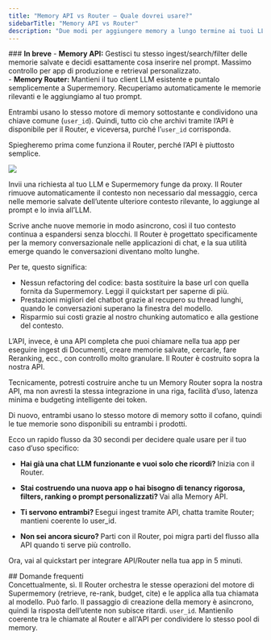 ```yaml
---
title: "Memory API vs Router — Quale dovrei usare?"
sidebarTitle: "Memory API vs Router"
description: "Due modi per aggiungere memory a lungo termine ai tuoi LLM. Stesso motore sotto il cofano. Scegli velocità (Router) o controllo (Memory API), oppure usali insieme."
---
```


<Tip>
### <strong>In breve</strong>
- <strong>Memory API:</strong> Gestisci tu stesso ingest/search/filter delle memorie salvate e decidi esattamente cosa inserire nel prompt. Massimo controllo per app di produzione e retrieval personalizzato. <br/>
- <strong>Memory Router:</strong> Mantieni il tuo client LLM esistente e puntalo semplicemente a Supermemory. Recuperiamo automaticamente le memorie rilevanti e le aggiungiamo al tuo prompt. <br />

Entrambi usano lo stesso motore di memory sottostante e condividono una chiave comune (`user_id`). Quindi, tutto ciò che archivi tramite l’API è disponibile per il Router, e viceversa, purché l’`user_id` corrisponda.
</Tip>

Spiegheremo prima come funziona il Router, perché l’API è piuttosto semplice.

![](./images/infinite-context.png)

Invii una richiesta al tuo LLM e Supermemory funge da proxy. Il Router rimuove automaticamente il contesto non necessario dal messaggio, cerca nelle memorie salvate dell’utente ulteriore contesto rilevante, lo aggiunge al prompt e lo invia all’LLM. 

Scrive anche nuove memorie in modo asincrono, così il tuo contesto continua a espandersi senza blocchi. Il Router è progettato specificamente per la memory conversazionale nelle applicazioni di chat, e la sua utilità emerge quando le conversazioni diventano molto lunghe.

Per te, questo significa:

- Nessun refactoring del codice: basta sostituire la base url con quella fornita da Supermemory. Leggi il quickstart per saperne di più.
- Prestazioni migliori del chatbot grazie al recupero su thread lunghi, quando le conversazioni superano la finestra del modello.
- Risparmio sui costi grazie al nostro chunking automatico e alla gestione del contesto.

L’API, invece, è una API completa che puoi chiamare nella tua app per eseguire ingest di Documenti, creare memorie salvate, cercarle, fare Reranking, ecc., con controllo molto granulare. Il Router è costruito sopra la nostra API.

Tecnicamente, potresti costruire anche tu un Memory Router sopra la nostra API, ma non avresti la stessa integrazione in una riga, facilità d’uso, latenza minima e budgeting intelligente dei token.

Di nuovo, entrambi usano lo stesso motore di memory sotto il cofano, quindi le tue memorie sono disponibili su entrambi i prodotti.

Ecco un rapido flusso da 30 secondi per decidere quale usare per il tuo caso d’uso specifico:

- <strong> Hai già una chat LLM funzionante e vuoi solo che ricordi? </strong> Inizia con il Router.


- <strong> Stai costruendo una nuova app o hai bisogno di tenancy rigorosa, filters, ranking o prompt personalizzati? </strong> Vai alla Memory API.


- <strong> Ti servono entrambi? </strong> Esegui ingest tramite API, chatta tramite Router; mantieni coerente lo user_id.


- <strong> Non sei ancora sicuro? </strong> Parti con il Router, poi migra parti del flusso alla API quando ti serve più controllo.

Ora, vai al quickstart per integrare API/Router nella tua app in 5 minuti.

<div id="faqs">
  ## Domande frequenti
</div>

<AccordionGroup>
  <Accordion title="Il Router chiama semplicemente la Memory API dietro le quinte?">
    Concettualmente, sì. Il Router orchestra le stesse operazioni del motore di Supermemory (retrieve, re-rank, budget, cite) e le applica alla tua chiamata al modello.
  </Accordion>
  <Accordion title="Il Router salva automaticamente nuove memory?">
    Può farlo. Il passaggio di creazione della memory è asincrono, quindi la risposta dell’utente non subisce ritardi.
  </Accordion>
  <Accordion title="Cosa identifica la memory dell’utente tra Router e API?">
    <code>user_id</code>. Mantienilo coerente tra le chiamate al Router e all'API per condividere lo stesso pool di memory.
  </Accordion>
</AccordionGroup>